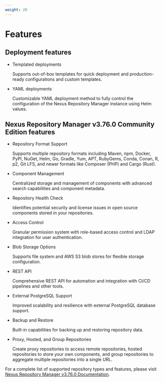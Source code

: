 ```yaml
---
weight: 20
---
```



# Features

## Deployment features


- Templated deployments

  Supports out-of-box templates for quick deployment and production-ready configurations and custom templates.

- YAML deployments

  Customizable YAML deployment method to fully control the configuration of the Nexus Repository Manager instance using Helm values.

## Nexus Repository Manager v3.76.0 Community Edition features

- Repository Format Support

  Supports multiple repository formats including Maven, npm, Docker, PyPI, NuGet, Helm, Go, Gradle, Yum, APT, RubyGems, Conda, Conan, R, p2, Git LFS, and newer formats like Composer (PHP) and Cargo (Rust).

- Component Management

  Centralized storage and management of components with advanced search capabilities and component metadata.

- Repository Health Check

  Identifies potential security and license issues in open source components stored in your repositories.

- Access Control

  Granular permission system with role-based access control and LDAP integration for user authentication.

- Blob Storage Options

  Supports file system and AWS S3 blob stores for flexible storage configuration.

- REST API

  Comprehensive REST API for automation and integration with CI/CD pipelines and other tools.

- External PostgreSQL Support

  Improved scalability and resilience with external PostgreSQL database support.

- Backup and Restore

  Built-in capabilities for backing up and restoring repository data.

- Proxy, Hosted, and Group Repositories

  Create proxy repositories to access remote repositories, hosted repositories to store your own components, and group repositories to aggregate multiple repositories into a single URL.

For a complete list of supported repository types and features, please visit [Nexus Repository Manager v3.76.0 Documentation](https://help.sonatype.com/en/nexus-repository-feature-matrix.html).

